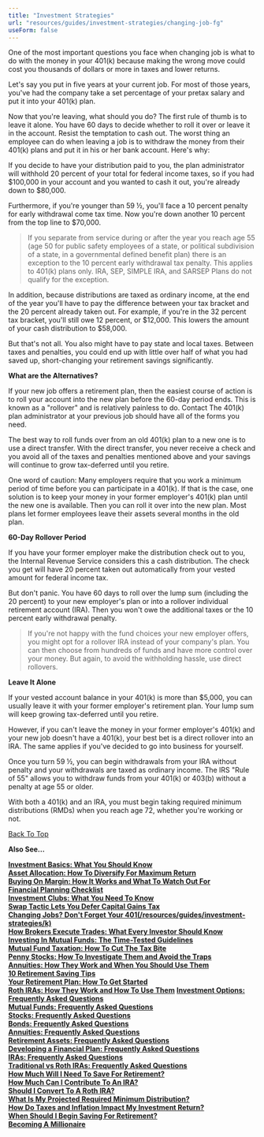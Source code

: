 ```yaml
---
title: "Investment Strategies"
url: "resources/guides/investment-strategies/changing-job-fg"
useForm: false
---
```



One of the most important questions you face when changing job is what to do with the money in your 401(k) because making the wrong move could cost you thousands of dollars or more in taxes and lower returns.

Let's say you put in five years at your current job. For most of those years, you've had the company take a set percentage of your pretax salary and put it into your 401(k) plan.

Now that you're leaving, what should you do? The first rule of thumb is to leave it alone. You have 60 days to decide whether to roll it over or leave it in the account. Resist the temptation to cash out. The worst thing an employee can do when leaving a job is to withdraw the money from their 401(k) plans and put it in his or her bank account. Here's why:

If you decide to have your distribution paid to you, the plan administrator will withhold 20 percent of your total for federal income taxes, so if you had $100,000 in your account and you wanted to cash it out, you're already down to $80,000.

Furthermore, if you're younger than 59 ½, you'll face a 10 percent penalty for early withdrawal come tax time. Now you're down another 10 percent from the top line to $70,000.

> If you separate from service during or after the year you reach age 55 (age 50 for public safety employees of a state, or political subdivision of a state, in a governmental defined benefit plan) there is an exception to the 10 percent early withdrawal tax penalty. This applies to 401(k) plans only. IRA, SEP, SIMPLE IRA, and SARSEP Plans do not qualify for the exception.

In addition, because distributions are taxed as ordinary income, at the end of the year you'll have to pay the difference between your tax bracket and the 20 percent already taken out. For example, if you're in the 32 percent tax bracket, you'll still owe 12 percent, or $12,000. This lowers the amount of your cash distribution to $58,000.

But that's not all. You also might have to pay state and local taxes. Between taxes and penalties, you could end up with little over half of what you had saved up, short-changing your retirement savings significantly.

**What are the Alternatives?**

If your new job offers a retirement plan, then the easiest course of action is to roll your account into the new plan before the 60-day period ends. This is known as a "rollover" and is relatively painless to do. Contact The 401(k) plan administrator at your previous job should have all of the forms you need.

The best way to roll funds over from an old 401(k) plan to a new one is to use a direct transfer. With the direct transfer, you never receive a check and you avoid all of the taxes and penalties mentioned above and your savings will continue to grow tax-deferred until you retire.

One word of caution: Many employers require that you work a minimum period of time before you can participate in a 401(k). If that is the case, one solution is to keep your money in your former employer's 401(k) plan until the new one is available. Then you can roll it over into the new plan. Most plans let former employees leave their assets several months in the old plan.

**60-Day Rollover Period**

If you have your former employer make the distribution check out to you, the Internal Revenue Service considers this a cash distribution. The check you get will have 20 percent taken out automatically from your vested amount for federal income tax.

But don't panic. You have 60 days to roll over the lump sum (including the 20 percent) to your new employer's plan or into a rollover individual retirement account (IRA). Then you won't owe the additional taxes or the 10 percent early withdrawal penalty.

> If you're not happy with the fund choices your new employer offers, you might opt for a rollover IRA instead of your company's plan. You can then choose from hundreds of funds and have more control over your money. But again, to avoid the withholding hassle, use direct rollovers.

**Leave It Alone**

If your vested account balance in your 401(k) is more than $5,000, you can usually leave it with your former employer's retirement plan. Your lump sum will keep growing tax-deferred until you retire.

However, if you can't leave the money in your former employer's 401(k) and your new job doesn't have a 401(k), your best bet is a direct rollover into an IRA. The same applies if you've decided to go into business for yourself.

Once you turn 59 ½, you can begin withdrawals from your IRA without penalty and your withdrawals are taxed as ordinary income. The IRS "Rule of 55" allows you to withdraw funds from your 401(k) or 403(b) without a penalty at age 55 or older.

With both a 401(k) and an IRA, you must begin taking required minimum distributions (RMDs) when you reach age 72, whether you're working or not.

[Back To Top](#top)

**Also See...**

[**Investment Basics: What You Should Know**](/resources/guides/investment-strategies/investment-basics-fg)  
[**Asset Allocation: How To Diversify For Maximum Return**](/resources/guides/investment-strategies/asset-allocation-fg)  
[**Buying On Margin: How It Works and What To Watch Out For**](/resources/guides/investment-strategies/buying-margin-fg)  
[**Financial Planning Checklist**](/resources/guides/investment-strategies/financial-planning-checklist-fg)  
[**Investment Clubs: What You Need To Know**](/resources/guides/investment-strategies/investment-clubs-fg)  
[**Swap Tactic Lets You Defer Capital Gains Tax**](/resources/guides/investment-strategies/capital-gain-tax-fg)  
[**Changing Jobs? Don't Forget Your 401(/resources/guides/investment-strategies/k)**](/resources/guides/investment-strategies/changing-job-fg)  
[**How Brokers Execute Trades: What Every Investor Should Know**](/resources/guides/investment-strategies/brokers-trade-fg)  
[**Investing In Mutual Funds: The Time-Tested Guidelines**](/resources/guides/investment-strategies/investing-mutual-funds-fg)  
[**Mutual Fund Taxation: How To Cut The Tax Bite**](/resources/guides/investment-strategies/mutual-fund-taxation-fg)  
[**Penny Stocks: How To Investigate Them and Avoid the Traps**](/resources/guides/investment-strategies/penny-stocks-fg)  
[**Annuities: How They Work and When You Should Use Them**](/resources/guides/investment-strategies/annuities-fg)  
[**10 Retirement Saving Tips**](/resources/guides/investment-strategies/retirement-tips-fg)  
[**Your Retirement Plan: How To Get Started**](/resources/guides/investment-strategies/retirement-plan-fg)  
[**Roth IRAs: How They Work and How To Use Them**](/resources/guides/investment-strategies/rith-iras-fg)
[**Investment Options: Frequently Asked Questions**](/resources/guides/investment-strategies/investment-option-faq)  
[**Mutual Funds: Frequently Asked Questions**](/resources/guides/investment-strategies/mutual-fund-faq)  
[**Stocks: Frequently Asked Questions**](/resources/guides/investment-strategies/stocks-faq)  
[**Bonds: Frequently Asked Questions**](/resources/guides/investment-strategies/bonds-faq)  
[**Annuities: Frequently Asked Questions**](/resources/guides/investment-strategies/annuities-faq)  
[**Retirement Assets: Frequently Asked Questions**](/resources/guides/investment-strategies/retirement-assets-faq)  
[**Developing a Financial Plan: Frequently Asked Questions**](/resources/guides/investment-strategies/developing-financial-plan-faq)  
[**IRAs: Frequently Asked Questions**](/resources/guides/investment-strategies/iras-faq)  
[**Traditional vs Roth IRAs: Frequently Asked Questions**](/resources/guides/investment-strategies/traditional-vs-roth-iras)  
[**How Much Will I Need To Save For Retirement?**]()  
[**How Much Can I Contribute To An IRA?**]()  
[**Should I Convert To A Roth IRA?**]()  
[**What Is My Projected Required Minimum Distribution?**]()  
[**How Do Taxes and Inflation Impact My Investment Return?**]()  
[**When Should I Begin Saving For Retirement?**]()  
[**Becoming A Millionaire**]()
